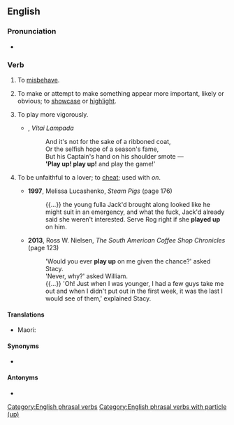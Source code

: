 ==English==

===Pronunciation===
* {{audio|en|En-au-play up.ogg|Audio (AU)}}

===Verb===
{{en-verb|plays up|playing up|played up}}

# {{lb|en|British|idiomatic}} To [[misbehave]].
#: {{ux|en|Children who do not receive enough attention may begin to '''play up'''.}}
#: {{ux|en|The radar system is '''playing up''' again.}}
# {{lb|en|transitive}} To make or attempt to make something appear more important, likely or obvious; to [[showcase]] or [[highlight]].
#: {{ux|en|For the audition, Nicole will '''play up''' her skill as a pianist by playing ''Jesu, Joy of Man's Desiring'' by Bach.}}
# {{lb|en|intransitive}} To play more vigorously.
#* {{rfdatek|en|Henry Newbolt}}, ''Vitai Lampada''
#*: And it's not for the sake of a ribboned coat,<br>Or the selfish hope of a season's fame,<br>But his Captain's hand on his shoulder smote &mdash;<br>''''Play up! play up!''' and play the game!'
# {{lb|en|transitive|slang}} To be unfaithful to a lover; to [[cheat]]; used with ''on''.
#* '''1997''', Melissa Lucashenko, ''Steam Pigs'' (page 176)
#*: {{...}} the young fulla Jack'd brought along looked like he might suit in an emergency, and what the fuck, Jack'd already said she weren't interested. Serve Rog right if she '''played up''' on him.
#* '''2013''', Ross W. Nielsen, ''The South American Coffee Shop Chronicles'' (page 123)
#*: 'Would you ever '''play up''' on me given the chance?' asked Stacy.<br>'Never, why?' asked William.<br>{{...}} 'Oh! Just when I was younger, I had a few guys take me out and when I didn't put out in the first week, it was the last I would see of them,' explained Stacy.

====Translations====
{{trans-top|to misbehave}}
* Maori: {{t|mi|haututū}}
{{trans-mid}}
{{trans-bottom}}

====Synonyms====
* {{sense|to misbehave}} {{l|en|act up}}

====Antonyms====
* {{l|en|play down}}

[[Category:English phrasal verbs]]
[[Category:English phrasal verbs with particle (up)]]